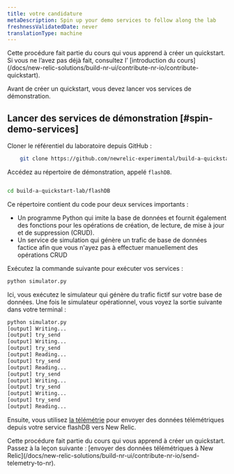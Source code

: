 ```yaml
---
title: votre candidature
metaDescription: Spin up your demo services to follow along the lab
freshnessValidatedDate: never
translationType: machine
---
```


<Callout variant="tip">
  Cette procédure fait partie du cours qui vous apprend à créer un quickstart. Si vous ne l’avez pas déjà fait, consultez l’ [introduction du cours](/docs/new-relic-solutions/build-nr-ui/contribute-nr-io/contribute-quickstart).
</Callout>

Avant de créer un quickstart, vous devez lancer vos services de démonstration.

## Lancer des services de démonstration [#spin-demo-services]

Cloner le référentiel du laboratoire depuis GitHub :

```bash
    git clone https://github.com/newrelic-experimental/build-a-quickstart-lab.git
```

Accédez au répertoire de démonstration, appelé `flashDB`.

```bash

cd build-a-quickstart-lab/flashDB

```

Ce répertoire contient du code pour deux services importants :

* Un programme Python qui imite la base de données et fournit également des fonctions pour les opérations de création, de lecture, de mise à jour et de suppression (CRUD).
* Un service de simulation qui génère un trafic de base de données factice afin que vous n'ayez pas à effectuer manuellement des opérations CRUD

Exécutez la commande suivante pour exécuter vos services :

```Python
python simulator.py
```

Ici, vous exécutez le simulateur qui génère du trafic fictif sur votre base de données. Une fois le simulateur opérationnel, vous voyez la sortie suivante dans votre terminal :

```bash animate
python simulator.py
[output] Writing...
[output] try_send
[output] Writing...
[output] try_send
[output] Reading...
[output] try_send
[output] Reading...
[output] try_send
[output] Writing...
[output] try_send
[output] Writing...
[output] try_send
[output] Reading...
```

Ensuite, vous utilisez [la télémétrie](https://github.com/newrelic/newrelic-telemetry-sdk-python) pour envoyer des données télémétriques depuis votre service flashDB vers New Relic.

<Callout variant="tip">
  Cette procédure fait partie du cours qui vous apprend à créer un quickstart. Passez à la leçon suivante : [envoyer des données télémétriques à New Relic](/docs/new-relic-solutions/build-nr-ui/contribute-nr-io/send-telemetry-to-nr).
</Callout>